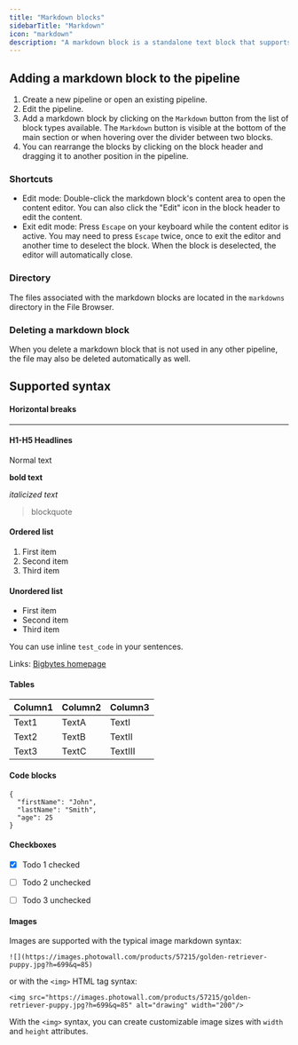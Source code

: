 ```yaml
---
title: "Markdown blocks"
sidebarTitle: "Markdown"
icon: "markdown"
description: "A markdown block is a standalone text block that supports markdown and can be used to make notes or organize your blocks."
---
```



## Adding a markdown block to the pipeline

1. Create a new pipeline or open an existing pipeline.
2. Edit the pipeline.
3. Add a markdown block by clicking on the `Markdown` button from the list of block types available.
The `Markdown` button is visible at the bottom of the main section or when hovering over the divider between two blocks.
4. You can rearrange the blocks by clicking on the block header and dragging it to another position in the pipeline.

### Shortcuts
- Edit mode: Double-click the markdown block's content area to open the content editor. You can
also click the "Edit" icon in the block header to edit the content.
- Exit edit mode: Press `Escape` on your keyboard while the content editor is active.
You may need to press `Escape` twice, once to exit the editor and another time to deselect
the block. When the block is deselected, the editor will automatically close.

### Directory
The files associated with the markdown blocks are located in the `markdowns` directory
in the File Browser.

### Deleting a markdown block
When you delete a markdown block that is not used in any other pipeline,
the file may also be deleted automatically as well.

## Supported syntax

#### Horizontal breaks
---

#### H1-H5 Headlines

Normal text

**bold text**

*italicized text*

> blockquote

#### Ordered list
1. First item
2. Second item
3. Third item

#### Unordered list
- First item
- Second item
- Third item

You can use inline `test_code` in your sentences.

Links: [Bigbytes homepage](https://www.bigbytes.io)

#### Tables
| Column1 | Column2 | Column3 |
| --- | --- | --- |
| Text1 | TextA | TextI |
| Text2 | TextB | TextII |
| Text3 | TextC | TextIII |


#### Code blocks
```
{
  "firstName": "John",
  "lastName": "Smith",
  "age": 25
}
```

#### Checkboxes

- [x] Todo 1 checked
- [ ] Todo 2 unchecked
- [ ] Todo 3 unchecked


#### Images

Images are supported with the typical image markdown syntax:
```
![](https://images.photowall.com/products/57215/golden-retriever-puppy.jpg?h=699&q=85)
```
or with the `<img>` HTML tag syntax:
```
<img src="https://images.photowall.com/products/57215/golden-retriever-puppy.jpg?h=699&q=85" alt="drawing" width="200"/>
```
With the `<img>` syntax, you can create customizable image sizes with `width` and `height` attributes.
